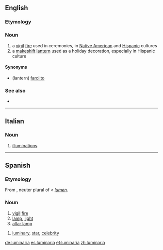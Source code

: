 ==English==

===Etymology===
{{etyl|es}}

===Noun===
{{en-noun}}

# a [[vigil]] [[fire]] used in ceremonies, in [[Native American]] and [[Hispanic]] cultures
# a [[makeshift]] [[lantern]] used as a holiday decoration, especially in Hispanic culture

====Synonyms====
* (lantern) [[farolito]]

===See also===
* {{pedialite}}

----

==Italian==

===Noun===
{{wikipedia|lang=it}}
{{it-noun|luminari|f|a|e}}

# {{chiefly|in plural|lang=it}} [[illuminations]]

----

==Spanish==

===Etymology===
From {{etyl|LL.|es}} {{term|luminaria|lang=la}}, neuter plural of {{term|luminare|lang=la}} < {{etyl|la|es}} ''[[lumen]]''.

===Noun===
{{es-noun-f}}

# [[vigil]] [[fire]]
# [[lamp]], [[light]]
# [[altar lamp]]

{{es-noun-mf}}

# [[luminary]], [[star]], [[celebrity]]

[[de:luminaria]]
[[es:luminaria]]
[[et:luminaria]]
[[zh:luminaria]]
